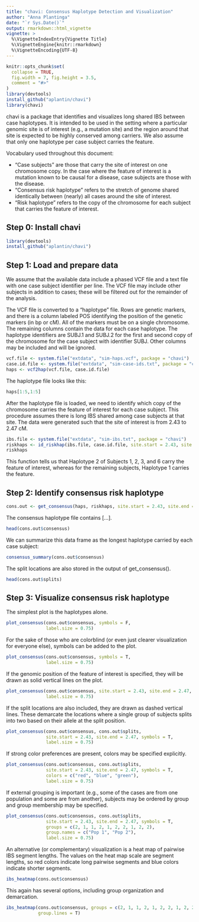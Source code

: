 ```yaml
---
title: "chavi: Consensus Haplotype Detection and Visualization"
author: "Anna Plantinga"
date: "`r Sys.Date()`"
output: rmarkdown::html_vignette
vignette: >
  %\VignetteIndexEntry{Vignette Title}
  %\VignetteEngine{knitr::rmarkdown}
  %\VignetteEncoding{UTF-8}
---
```



```r
knitr::opts_chunk$set(
  collapse = TRUE,
  fig.width = 7, fig.height = 3.5, 
  comment = "#>"
)
library(devtools)
install_github("aplantin/chavi")
library(chavi)
```

chavi is a package that identifies and visualizes long shared IBS between case haplotypes. It is intended to be used in the setting where a particular genomic site is of interest (e.g., a mutation site) and the region around that site is expected to be highly conserved among carriers. We also assume that only one haplotype per case subject carries the feature. 

Vocabulary used throughout this document: 

- "Case subjects" are those that carry the site of interest on one chromosome copy. In the case where the feature of interest is a mutation known to be causal for a disease, case subjects are those with the disease. 
- "Consensus risk haplotype" refers to the stretch of genome shared identically between (nearly) all cases around the site of interest. 
- "Risk haplotype" refers to the copy of the chromosome for each subject that carries the feature of interest. 


## Step 0: Install chavi 

```r
library(devtools)
install_github("aplantin/chavi")
```

## Step 1: Load and prepare data 

We assume that the available data include a phased VCF file and a text file with one case subject identifier per line. The VCF file may include other subjects in addition to cases; these will be filtered out for the remainder of the analysis. 

The VCF file is converted to a "haplotype" file. Rows are genetic markers, and there is a column labeled POS identifying the position of the genetic markers (in bp or cM). All of the markers must be on a single chromosome. The remaining columns contain the data for each case haplotype. The haplotype identifiers are SUBJ.1 and SUBJ.2 for the first and second copy of the chromosome for the case subject with identifier SUBJ. Other columns may be included and will be ignored.  


```r
vcf.file <- system.file("extdata", "sim-haps.vcf", package = "chavi")
case.id.file <- system.file("extdata", "sim-case-ids.txt", package = "chavi")
haps <- vcf2hap(vcf.file, case.id.file)
```

The haplotype file looks like this: 
```r
haps[1:5,1:5]
```


After the haplotype file is loaded, we need to identify which copy of the chromosome carries the feature of interest for each case subject. This procedure assumes there is long IBS shared among case subjects at that site. The data were generated such that the site of interest is from 2.43 to 2.47 cM. 

```r
ibs.file <- system.file("extdata", "sim-ibs.txt", package = "chavi")
riskhaps <- id_riskhap(ibs.file, case.id.file, site.start = 2.43, site.end = 2.47)
riskhaps
```

This function tells us that Haplotype 2 of Subjects 1, 2, 3, and 6 carry the feature of interest, whereas for the remaining subjects, Haplotype 1 carries the feature. 


## Step 2: Identify consensus risk haplotype


```r
cons.out <- get_consensus(haps, riskhaps, site.start = 2.43, site.end = 2.47, verbose = FALSE)
``` 


The consensus haplotype file contains [...]. 
```r
head(cons.out$consensus)
```

We can summarize this data frame as the longest haplotype carried by each case subject: 
```r
consensus_summary(cons.out$consensus)
``` 

The split locations are also stored in the output of get_consensus(). 
```r
head(cons.out$splits)
```


## Step 3: Visualize consensus risk haplotype 

The simplest plot is the haplotypes alone. 

```r
plot_consensus(cons.out$consensus, symbols = F, 
               label.size = 0.75)
```

For the sake of those who are colorblind (or even just clearer visualization for everyone else), symbols can be added to the plot. 

```r
plot_consensus(cons.out$consensus, symbols = T, 
               label.size = 0.75)
```

If the genomic position of the feature of interest is specified, they will be drawn as solid vertical lines on the plot. 

```r
plot_consensus(cons.out$consensus, site.start = 2.43, site.end = 2.47, symbols = T, 
               label.size = 0.75)
```

If the split locations are also included, they are drawn as dashed vertical lines. These demarcate the locations where a single group of subjects splits into two based on their allele at the split position. 

```r
plot_consensus(cons.out$consensus, cons.out$splits, 
               site.start = 2.43, site.end = 2.47, symbols = T, 
               label.size = 0.75)
```


If strong color preferences are present, colors may be specified explicitly. 

```r
plot_consensus(cons.out$consensus, cons.out$splits, 
               site.start = 2.43, site.end = 2.47, symbols = T, 
               colors = c("red", "blue", "green"), 
               label.size = 0.75)
```


If external grouping is important (e.g., some of the cases are from one population and some are from another), subjects may be ordered by group and group membership may be specified. 

```r
plot_consensus(cons.out$consensus, cons.out$splits, 
               site.start = 2.43, site.end = 2.47, symbols = T, 
               groups = c(2, 1, 1, 2, 1, 2, 2, 1, 2, 2), 
               group.names = c("Pop 1", "Pop 2"), 
               label.size = 0.75)
```



An alternative (or complementary) visualization is a heat map of pairwise IBS segment lengths. The values on the heat map scale are segment lengths, so red colors indicate long pairwise segments and blue colors indicate shorter segments. 
```r
ibs_heatmap(cons.out$consensus)
```

This again has several options, including group organization and demarcation. 

```r
ibs_heatmap(cons.out$consensus, groups = c(2, 1, 1, 2, 1, 2, 2, 1, 2, 2), 
            group.lines = T)
```

